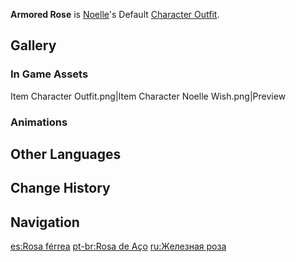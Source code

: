 {{Outfit Infobox
|id           = 203400
|image        = <gallery>
Character Noelle Full Wish.png|Wish
Character Noelle Game.png|In Game
</gallery>
|character    = Noelle
|type         = Default
|description  = [[Noelle]]'s outfit. Heavy clothing made of durable velvet and metal plates.
|obtain       = Unlocked upon obtaining character
}}
'''Armored Rose''' is [[Noelle]]'s Default [[Character Outfit]].

==Gallery==
===In Game Assets===
<gallery hideaddbutton="true" captionalign="center">
Item Character Outfit.png|Item
Character Noelle Wish.png|Preview
</gallery>

===Animations===
{{Preview
|size=180px
|file1=Idle Noelle 1

|file2=Idle Noelle 2

|file3=Talent Menu Noelle

|file4=Weapon Menu Noelle
}}

==Other Languages==
{{Other Languages
|en      = Armored Rose
|zhs     = 甲铁玫瑰
|zhs_rm  = Jiǎ tiě méiguī
|zht     = 甲鐵玫瑰
|zht_rm  = Jiǎ tiě méiguī
|zh_tl   = Iron-Armored Rose
|ja      = 甲鉄のバラ
|ja_rm   = Koutetsu no Bara
|ja_tl   = Armored Rose
|ko      = 갑옷을 입은 장미
|ko_rm   = Gaboseul ibeun jangmi
|ko_tl   = Armored Rose
|es      = Rosa férrea
|es_tl   = Ferrous Rose
|fr      = Rose en armure
|fr_tl   = Armored Rose
|ru      = Железная роза
|ru_tl   = Iron Rose
|th      = กุหลาบงามใต้คมเหล็ก
|th_rm   = Kulap ngam tai khom lek
|th_tl   = Beautiful Rose Under the Sharp Edge of Steel
|vi      = Hoa Hồng Sắt
|vi_tl   = Iron Rose
|de      = Gepanzerte Rose
|de_tl   = Armored Rose
|id      = Armored Rose
|pt      = Rosa de Aço
|pt_tl   = Rose of Steel
}}

==Change History==
{{Change History|1.0}}

==Navigation==
{{Dressing Room Navbox|type=outfit}}

[[es:Rosa férrea]]
[[pt-br:Rosa de Aço]]
[[ru:Железная роза]]